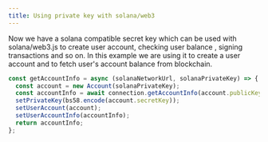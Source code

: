 ```yaml
---
title: Using private key with solana/web3
---
```


Now we have a solana compatible secret key which can be used with solana/web3.js to create user account, checking user balance , signing transactions
and so on. In this example we are using it to create a user account and to fetch user's account balance from blockchain.

```js
const getAccountInfo = async (solanaNetworkUrl, solanaPrivateKey) => {
  const account = new Account(solanaPrivateKey);
  const accountInfo = await connection.getAccountInfo(account.publicKey);
  setPrivateKey(bs58.encode(account.secretKey));
  setUserAccount(account);
  setUserAccountInfo(accountInfo);
  return accountInfo;
};
```
